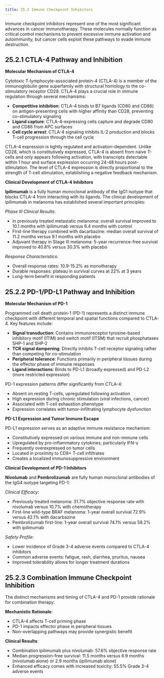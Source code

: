 ```yaml
---
title: 25.2 Immune Checkpoint Inhibitors
---
```





Immune checkpoint inhibitors represent one of the most significant advances in cancer immunotherapy. These molecules normally function as critical control mechanisms to prevent excessive immune activation and autoimmunity, but cancer cells exploit these pathways to evade immune destruction.

## 25.2.1 CTLA-4 Pathway and Inhibition

**Molecular Mechanism of CTLA-4**

Cytotoxic T-lymphocyte-associated protein-4 (CTLA-4) is a member of the immunoglobulin gene superfamily with structural homology to the co-stimulatory receptor CD28. CTLA-4 plays a crucial role in immune regulation through several mechanisms:

* **Competitive inhibition**: CTLA-4 binds to B7 ligands (CD80 and CD86) on antigen-presenting cells with higher affinity than CD28, preventing co-stimulatory signaling
* **Ligand capture**: CTLA-4-expressing cells capture and degrade CD80 and CD86 from APC surfaces
* **Cell cycle arrest**: CTLA-4 signaling inhibits IL-2 production and blocks T-cell progression through the cell cycle

CTLA-4 expression is tightly regulated and activation-dependent. Unlike CD28, which is constitutively expressed, CTLA-4 is absent from naive T-cells and only appears following activation, with transcripts detectable within 1 hour and surface expression occurring 24-48 hours post-stimulation. The level of CTLA-4 expression is directly proportional to the strength of T-cell stimulation, establishing a negative feedback mechanism.

**Clinical Development of CTLA-4 Inhibitors**

**Ipilimumab** is a fully human monoclonal antibody of the IgG1 isotype that blocks CTLA-4 from interacting with its ligands. The clinical development of ipilimumab in melanoma has established several important principles:

*Phase III Clinical Results*:
* In previously treated metastatic melanoma: overall survival improved to 10.1 months with ipilimumab versus 6.4 months with control
* First-line therapy combined with dacarbazine: median overall survival of 11.2 months versus 9.1 months with placebo
* Adjuvant therapy in Stage III melanoma: 5-year recurrence-free survival improved to 40.8% versus 30.3% with placebo

*Response Characteristics*:
* Overall response rates: 10.9-15.2% as monotherapy
* Durable responses: plateau in survival curves at 22% at 3 years
* Long-term benefit in responding patients

## 25.2.2 PD-1/PD-L1 Pathway and Inhibition

**Molecular Mechanism of PD-1**

Programmed cell death protein-1 (PD-1) represents a distinct immune checkpoint with different temporal and spatial functions compared to CTLA-4. Key features include:

* **Signal transduction**: Contains immunoreceptor tyrosine-based inhibitory motif (ITIM) and switch motif (ITSM) that recruit phosphatases SHP-1 and SHP-2
* **TCR signal dampening**: Directly inhibits T-cell receptor signaling rather than competing for co-stimulation
* **Peripheral tolerance**: Functions primarily in peripheral tissues during the effector phase of immune responses
* **Ligand interactions**: Binds to PD-L1 (broadly expressed) and PD-L2 (more restricted expression)

PD-1 expression patterns differ significantly from CTLA-4:
* Absent on resting T-cells, upregulated following activation
* High expression during chronic stimulation (viral infections, cancer)
* Associated with T-cell exhaustion phenotype
* Expression correlates with tumor-infiltrating lymphocyte dysfunction

**PD-L1 Expression and Tumor Immune Escape**

PD-L1 expression serves as an adaptive immune resistance mechanism:
* Constitutively expressed on various immune and non-immune cells
* Upregulated by pro-inflammatory cytokines, particularly IFN-γ
* Frequently overexpressed on tumor cells
* Located in proximity to CD8+ T-cell infiltrates
* Creates a localized immunosuppressive environment

**Clinical Development of PD-1 Inhibitors**

**Nivolumab** and **Pembrolizumab** are fully human monoclonal antibodies of the IgG4 isotype targeting PD-1:

*Clinical Efficacy*:
* Previously treated melanoma: 31.7% objective response rate with nivolumab versus 10.7% with chemotherapy
* First-line wild-type BRAF melanoma: 1-year overall survival 72.9% versus 42.1% with dacarbazine
* Pembrolizumab first-line: 1-year overall survival 74.1% versus 58.2% with ipilimumab

*Safety Profile*:
* Lower incidence of Grade 3-4 adverse events compared to CTLA-4 inhibitors
* Common adverse events: fatigue, rash, diarrhea, pruritus, nausea
* Improved tolerability allows for longer treatment durations

## 25.2.3 Combination Immune Checkpoint Inhibition

The distinct mechanisms and timing of CTLA-4 and PD-1 provide rationale for combination therapy:

**Mechanistic Rationale**:
* CTLA-4 affects T-cell priming phase
* PD-1 impacts effector phase in peripheral tissues
* Non-overlapping pathways may provide synergistic benefit

**Clinical Results**:
* Combination ipilimumab plus nivolumab: 57.6% objective response rate
* Median progression-free survival: 11.5 months versus 6.9 months (nivolumab alone) or 2.9 months (ipilimumab alone)
* Enhanced efficacy comes with increased toxicity: 55.5% Grade 3-4 adverse events
